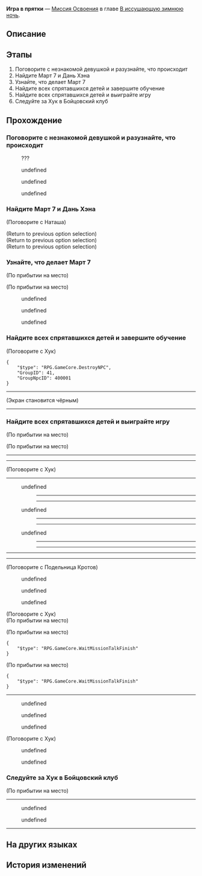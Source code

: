 {{Дополнить|Диалоги.}}
{{Миссия Инфобокс
|id              = 1010405
|Название        = 
|Изображение     = Миссия Освоения Игра в прятки.png
|Тип             = Миссия Освоения
|События         = 
|Глава           = В иссушающую зимнюю ночь
|Условия         = Завершена [[Миссия Освоения]] ''[[Игра в прятки]]''
|Персонажи       = Джулиан; Март 7; Наташа; Первопроходец; С виду взрослый мужчина; Хитрая Малявка; Хук
|СтартЛокация    = Клиника Наташи
|Мир             = Ярило-VI
|Локации         = Клиника Наташи
|Предыдущая      = 
|Следующая       = Восьмое и последнее правило
|Награды         = Опыт Освоения*300; Журнал приключений*3; Кредиты*4 000
}}
'''Игра в прятки''' — [[Миссия Освоения]] в главе [[В иссушающую зимнюю ночь]].

==Описание==
{{Описание|<!--официальное описание из Перекрёстка судеб-->}}

==Этапы==
# Поговорите с незнакомой девушкой и разузнайте, что происходит
# Найдите Март 7 и Дань Хэна
# Узнайте, что делает Март 7
# Найдите всех спрятавшихся детей и завершите обучение
# Найдите всех спрятавшихся детей и выиграйте игру
# Следуйте за Хук в Бойцовский клуб

==Прохождение==
{{Дополнить}}


===Поговорите с незнакомой девушкой и разузнайте, что происходит===
{{Описание миссии|локация=Клиника Наташи|Как дочь Верховной хранительницы Броня всегда действует быстро и решительно, и операция по вашей поимке не стала исключением.<br />К счастью, «хороший друг» Сампо вовремя вывел вас из окружения. Но... было бы лучше, если бы он не глушил вас дымовой шашкой, собранной из сомнительных ингредиентов.<br />В полусне вы понимаете, что вас не связали, а просто уложили на какую-то кровать. Это в некоторой степени говорит о том, что опасность вам не угрожает. Придётся опросить незнакомую девушку, стоящую перед вами.}}
{{Диалог Начало}}

:{{Диалог|Разговор}} ???
<!--Unknown TalkSentence: 101020201-->
:{{Диалог|Стрелка}} undefined
:{{Диалог|Стрелка}} undefined
:{{Диалог|Стрелка}} undefined
<!--Unknown TalkSentence: 101020203-->
<!--Unknown TalkSentence: 101020208-->
{{Диалог Конец}}

===Найдите Март 7 и Дань Хэна===
{{Описание миссии|локация=Клиника Наташи|Врач по имени Наташа подробно объяснила, что произошло. Теперь вы знаете две вещи:<br />Во-первых, Дань Хэна увёл с собой Сампо. Во-вторых, Март 7 бросила вас, а сама ушла гулять. А что касается Брони... Сейчас вас не особо волнует, как себя чувствует ваш враг.<br />Как бы то ни было, вы решаете отыскать своих спутников и провести с ними серьёзный разговор на тему того, почему они вас бросили.}}
{{Диалог Начало}}

;(Поговорите с Наташа)
<!--Unknown TalkSentence: 101020301-->
<!--Unknown TalkSentence: 101020302-->
;(Return to previous option selection)
;(Return to previous option selection)
;(Return to previous option selection)
<!--Unknown TalkSentence: 101020401-->
:{{tx}}
{{Диалог Конец}}

===Узнайте, что делает Март 7===
{{Описание миссии|локация=Камнеград|Вы находите Март 7, она ушла с головой в детские игры и не замечает вас.<br />«Конечно же, - думаете вы. - Когда один ваш спутник лежит без сознания, а другой не пойми где, лучшим решением будет играть в прятки с ребятишками на улице, да?»<br />Так вы убедили себя, теперь осталось милой Март 7 убедить вас.}}
{{Диалог Начало}}
;(По прибытии на место)

;(По прибытии на место)
<!--Unknown TalkSentence: 101022801-->
<!--Unknown TalkSentence: 101022802-->
<!--Unknown TalkSentence: 101022803-->
<!--Unknown TalkSentence: 101022804-->
<!--Unknown TalkSentence: 101022805-->
<!--Unknown TalkSentence: 101022806-->
<!--Unknown TalkSentence: 101022807-->
:{{Диалог|Стрелка}} undefined
:<!--Unknown TalkSentence: 101022808-->
:<!--Unknown TalkSentence: 101022809-->
:<!--Unknown TalkSentence: 101022810-->
:<!--Unknown TalkSentence: 101022811-->
:<!--Unknown TalkSentence: 101022812-->
:<!--Unknown TalkSentence: 101022813-->
:<!--Unknown TalkSentence: 101022814-->
:<!--Unknown TalkSentence: 101022815-->
:{{Диалог|Стрелка}} undefined
:<!--Unknown TalkSentence: 101022808-->
:<!--Unknown TalkSentence: 101022809-->
:<!--Unknown TalkSentence: 101022810-->
:<!--Unknown TalkSentence: 101022811-->
:<!--Unknown TalkSentence: 101022812-->
:<!--Unknown TalkSentence: 101022813-->
:<!--Unknown TalkSentence: 101022814-->
:<!--Unknown TalkSentence: 101022815-->
:{{Диалог|Стрелка}} undefined
:<!--Unknown TalkSentence: 101022812-->
:<!--Unknown TalkSentence: 101022813-->
:<!--Unknown TalkSentence: 101022814-->
:<!--Unknown TalkSentence: 101022815-->
<!--Unknown TalkSentence: 101022812-->
<!--Unknown TalkSentence: 101022813-->
<!--Unknown TalkSentence: 101022814-->
<!--Unknown TalkSentence: 101022815-->
{{Диалог Конец}}

===Найдите всех спрятавшихся детей и завершите обучение===
{{Описание миссии|локация=Камнеград|Март 7 пытается убедить вас, но вам вдруг становится всё равно, потому что вас начали задирать дети.<br />Вы не собираетесь это терпеть! Пришло время детям почувствовать суровый мир взрослых.<br />Используйте свои выдающиеся навыки игры в прятки, чтобы преподать урок этим мелким проказникам!}}
{{Диалог Начало}}

;(Поговорите с Хук)
<!--Unknown TalkSentence: 101022901-->
<pre>{
	"$type": "RPG.GameCore.DestroyNPC",
	"GroupID": 41,
	"GroupNpcID": 400001
}</pre>
<!--Unknown TalkSentence: 101022909-->
----
<!--Unknown TalkSentence: 101022902-->
<!--Unknown TalkSentence: 101022903-->
<!--Unknown TalkSentence: 101022904-->
;(Экран становится чёрным)
<!--Unknown TalkSentence: 101022905-->
<!--Unknown TalkSentence: 101022906-->
----
{{Диалог Конец}}

===Найдите всех спрятавшихся детей и выиграйте игру===
{{Описание миссии|локация=Камнеград|Март 7 пытается убедить вас, но вам вдруг становится всё равно, потому что вас начали задирать дети.<br />Вы не собираетесь это терпеть! Пришло время детям почувствовать суровый мир взрослых.<br />Эти мелкие проказники ещё не знают, что это была только разминка... Настоящая игра в прятки начинается сейчас!}}
{{Диалог Начало}}
;(По прибытии на место)

;(По прибытии на место)
<!--Unknown TalkSentence: 101022938-->
----
<!--Unknown TalkSentence: 101022939-->
----

;(Поговорите с Хук)
----
<!--Unknown TalkSentence: 101022925-->
<!--Unknown TalkSentence: 101022926-->
<!--Unknown TalkSentence: 101022927-->
:{{Диалог|Стрелка}} undefined
:<!--Unknown TalkSentence: 101022929-->
:<!--Unknown TalkSentence: 101022935-->
::----
:<!--Unknown TalkSentence: 101022936-->
:<!--Unknown TalkSentence: 101022937-->
::----
:{{Диалог|Стрелка}} undefined
:<!--Unknown TalkSentence: 101022931-->
:<!--Unknown TalkSentence: 101022935-->
::----
:<!--Unknown TalkSentence: 101022936-->
:<!--Unknown TalkSentence: 101022937-->
::----
:{{Диалог|Стрелка}} undefined
:<!--Unknown TalkSentence: 101022933-->
:<!--Unknown TalkSentence: 101022934-->
:<!--Unknown TalkSentence: 101022935-->
::----
:<!--Unknown TalkSentence: 101022936-->
:<!--Unknown TalkSentence: 101022937-->
::----
<!--Unknown TalkSentence: 101022929-->
<!--Unknown TalkSentence: 101022935-->
----
<!--Unknown TalkSentence: 101022936-->
<!--Unknown TalkSentence: 101022937-->
----

;(Поговорите с Подельница Кротов)
<!--Unknown TalkSentence: 101022910-->
<!--Unknown TalkSentence: 101022911-->
:{{Диалог|Стрелка}} undefined
:{{Диалог|Стрелка}} undefined
:{{Диалог|Стрелка}} undefined

;(Поговорите с Хук)
;(По прибытии на место)

;(По прибытии на место)
<!--Unknown TalkSentence: 101020701-->
<!--Unknown TalkSentence: 101020702-->
<pre>{
	"$type": "RPG.GameCore.WaitMissionTalkFinish"
}</pre>
:<!--2-second delay-->

;(По прибытии на место)
<!--Unknown TalkSentence: 101020701-->
<!--Unknown TalkSentence: 101020702-->
<pre>{
	"$type": "RPG.GameCore.WaitMissionTalkFinish"
}</pre>
:<!--2-second delay-->
<!--Unknown TalkSentence: 101022907-->
<!--Unknown TalkSentence: 101022908-->
----
:<!--0.5-second delay-->
<!--Unknown TalkSentence: 101023001-->
<!--Unknown TalkSentence: 101023002-->
<!--Unknown TalkSentence: 101023003-->
:{{Диалог|Стрелка}} undefined
:{{Диалог|Стрелка}} undefined
:{{Диалог|Стрелка}} undefined
<!--Unknown TalkSentence: 101023005-->
<!--Unknown TalkSentence: 101023010-->
<!--Unknown TalkSentence: 101023011-->
<!--Unknown TalkSentence: 101023012-->
<!--Unknown TalkSentence: 101023013-->

;(Поговорите с Хук)
<!--Unknown TalkSentence: 101020801-->
<!--Unknown TalkSentence: 101020802-->
:{{Диалог|Стрелка}} undefined
:{{Диалог|Стрелка}} undefined
<!--Unknown TalkSentence: 101020804-->
<!--Unknown TalkSentence: 101020807-->
<!--Unknown TalkSentence: 101020808-->
<!--Unknown TalkSentence: 101020809-->
{{Диалог Конец}}

===Следуйте за Хук в Бойцовский клуб===
{{Описание миссии|локация=Камнеград|Вы выиграли, одержали полную победу в прятках. Вы использовали все законы выживания, которые узнали во взрослой жизни. Прямо-таки преподали детям урок.<br />Теперь проигравшая сторона должна выполнить своё обещание и отвести вас в Бойцовский клуб на поиски Дань Хэна.<br />Но всё-таки вы вынуждены обратиться за помощью к проигравшей Хук Великий Мрак... А это вам совсем не по душе.}}
{{Диалог Начало}}
;(По прибытии на место)
----
<!--Unknown TalkSentence: 101020601-->
<!--Unknown TalkSentence: 101020602-->
<!--Unknown TalkSentence: 101020603-->
<!--Unknown TalkSentence: 101020604-->
:{{Диалог|Стрелка}} undefined
:{{Диалог|Стрелка}} undefined
<!--Unknown TalkSentence: 101020606-->
<!--Unknown TalkSentence: 101020609-->
----
{{Диалог Конец}}

==На других языках==
{{На других языках
|en   = Hide-and-Seek
|zhs  = 捉迷藏
|zht  = 捉迷藏
|ja   = かくれんぼ
|ko   = 숨바꼭질
|es   = El escondite
|fr   = Cache-cache
|ru   = Игра в прятки
|th   = เกมซ่อนหา
|vi   = Trốn Tìm
|de   = Versteckspiel
|id   = Petak Umpet
|pt   = Esconde-Esconde
}}

==История изменений==
{{История изменений|2.7}}
